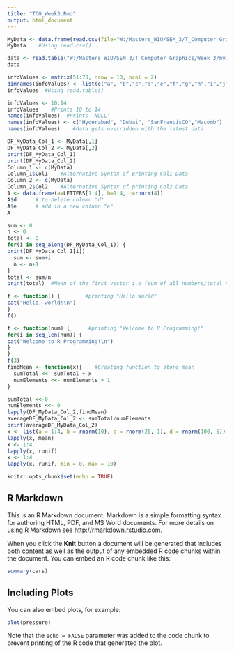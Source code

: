 ```yaml
---
title: "TCG_Week3.Rmd"
output: html_document
---
```

```r
MyData <- data.frame(read.csv(file="W:/Masters_WIU/SEM_3/T_Computer Graphics/Week_3/myInformation.csv", header=TRUE, sep=","))
MyData    #Using read.csv()

data <- read.table("W:/Masters_WIU/SEM_3/T_Computer Graphics/Week_3/myInformation.csv")
data

infoValues <- matrix(51:70, nrow = 10, ncol = 2)
dimnames(infoValues) <- list(c("a", "b","c","d","e","f","g","h","i","j"), c("1", "2"))
infoValues  #Using read.table()

infoValues <- 10:14
infoValues    #Prints 10 to 14
names(infoValues)  #Prints 'NULL'
names(infoValues) <- c("Hyderabad", "Dubai", "SanFrancisCO","Macomb")
names(infoValues)    #data gets overridden with the latest data


```

```r
DF_MyData_Col_1 <- MyData[,1]
DF_MyData_Col_2 <- MyData[,2]
print(DF_MyData_Col_1)
print(DF_MyData_Col_2)
Column_1 <- c(MyData)
Column_1$Col1    #Alternative Syntax of printing Col1 Data
Column_2 <- c(MyData)
Column_2$Col2    #Alternative Syntax of printing Col2 Data
A <- data.frame(a=LETTERS[1:4], b=1:4, c=rnorm(4))
A$d      # to delete column "d"
A$e      # add in a new column "e"
A

```

```r
sum <- 0
n <- 0
total <- 0
for(i in seq_along(DF_MyData_Col_1)) {
print(DF_MyData_Col_1[i])
  sum <- sum+i
  n <- n+1
}
total <- sum/n
print(total)  #Mean of the first vector i.e (sum of all numbers/total number of numbers) and storing resultant value in variable z

```

```r
f <- function() {        #printing "Hello World"
cat("Hello, world!\n")
}
f()

f <- function(num) {      #printing "Welcome to R Programming!"
for(i in seq_len(num)) {
cat("Welcome to R Programming!\n")
}
}
f(3)
findMean <- function(x){    #Creating function to store mean
  sumTotal <<- sumTotal + x
  numElements <<- numElements + 1
}

```

```r
sumTotal <<-0
numElements <<- 0
lapply(DF_MyData_Col_2,findMean)
averageDF_MyData_Col_2 <- sumTotal/numElements
print(averageDF_MyData_Col_2)
x <- list(a = 1:4, b = rnorm(10), c = rnorm(20, 1), d = rnorm(100, 5))
lapply(x, mean)
x <- 1:4
lapply(x, runif)
x <- 1:4
lapply(x, runif, min = 0, max = 10)

```

```r
knitr::opts_chunk$set(echo = TRUE)
```

## R Markdown

This is an R Markdown document. Markdown is a simple formatting syntax for authoring HTML, PDF, and MS Word documents. For more details on using R Markdown see <http://rmarkdown.rstudio.com>.

When you click the **Knit** button a document will be generated that includes both content as well as the output of any embedded R code chunks within the document. You can embed an R code chunk like this:

```r
summary(cars)
```

## Including Plots

You can also embed plots, for example:

```r
plot(pressure)
```

Note that the `echo = FALSE` parameter was added to the code chunk to prevent printing of the R code that generated the plot.
